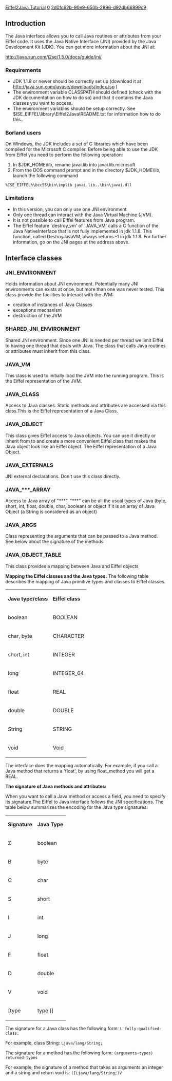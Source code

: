 [[Property:title|Eiffel2Java Tutorial]]
[[Property:weight|0]]
[[Property:uuid|2d0fc62b-90e9-650b-2896-d92db66899c9]]
==Introduction==

The Java interface allows you to call Java routines or attributes from your Eiffel code. It uses the Java Native Interface (JNI) provided by the Java Development Kit (JDK). You can get more information about the JNI at: 

[http://java.sun.com/j2se/1.5.0/docs/guide/jni/ http://java.sun.com/j2se/1.5.0/docs/guide/jni/]  

===Requirements===
* JDK 1.1.8 or newer should be correctly set up (download it at [http://java.sun.com/javase/downloads/index.jsp http://java.sun.com/javase/downloads/index.jsp] ) 
* The environment variable CLASSPATH should defined (check with the JDK documentation on how to do so) and that it contains the Java classes you want to access.
* The environment variables should be setup correctly. See $ISE_EIFFEL\library\Eiffel2Java\README.txt for information how to do this..

===Borland users===

On Windows, the JDK includes a set of C libraries which have been compiled for the Microsoft C compiler. Before being able to use the JDK from Eiffel you need to perform the following operation:
# In $JDK_HOME\lib, rename javai.lib into javai.lib.microsoft
# From the DOS command prompt and in the directory $JDK_HOME\lib, launch the following command <br/>
<code>%ISE_EIFFEL%\bcc55\bin\implib javai.lib..\bin\javai.dll</code>


===Limitations===
* In this version, you can only use one JNI environment.
* Only one thread can interact with the Java Virtual Machine (JVM).
* It is not possible to call Eiffel features from Java program.
* The Eiffel feature `destroy_vm' of `JAVA_VM' calls a C function of the Java NativeInterface that is not fully implemented in jdk 1.1.8. This function, called DestroyJavaVM, always returns -1 in jdk 1.1.8. For further information, go on the JNI pages at the address above.

==Interface classes==

===JNI_ENVIRONMENT===

Holds information about JNI environment. Potentially many JNI environments can exists at once, but more than one was never tested. This class provide the facilities to interact with the JVM:
* creation of instances of Java Classes
* exceptions mechanism
* destruction of the JVM

===SHARED_JNI_ENVIRONMENT===

Shared JNI environment. Since one JNI is needed per thread we limit Eiffel to having one thread that deals with Java. The class that calls Java routines or attributes must inherit from this class. 

===JAVA_VM===

This class is used to initially load the JVM into the running program. This is the Eiffel representation of the JVM. 

===JAVA_CLASS===

Access to Java classes. Static methods and attributes are accessed via this class.This is the Eiffel representation of a Java Class. 

===JAVA_OBJECT===

This class gives Eiffel access to Java objects. You can use it directly or inherit from to and create a more convenient Eiffel class that makes the Java object look like an Eiffel object. The Eiffel representation of a Java Object. 

{{warning|to access the static fields or routines of a Java Class, you have to use the features of a JAVA_CLASS instance!! }}

===JAVA_EXTERNALS===

JNI external declarations. Don't use this class directly. 

===JAVA_***_ARRAY===

Access to Java array of "***". "***" can be all the usual types of Java (byte, short, int, float, double, char, boolean) or object if it is an array of Java Object (a String is considered as an object) 

===JAVA_ARGS===

Class representing the arguments that can be passed to a Java method. See below about the signature of the methods 

===JAVA_OBJECT_TABLE===

This class provides a mapping between Java and Eiffel objects 

'''Mapping the Eiffel classes and the Java types:''' 
The following table describes the mapping of Java primitive types and classes to Eiffel classes. 
{| 
|- 
|  '''Java type/class''' 
|  '''Eiffel class''' 
|- 
| boolean
| BOOLEAN
|- 
| char, byte
| CHARACTER
|- 
| short, int
| INTEGER
|- 
| long
| INTEGER_64
|- 
| float
| REAL
|- 
| double
| DOUBLE
|- 
| String
| STRING
|- 
| void
| Void
|}

The interface does the mapping automatically. For example, if you call a Java method that returns a 'float', by using float_method you will get a REAL. 

'''The signature of Java methods and attributes:''' 

When you want to call a Java method or access a field, you need to specify its signature.The Eiffel to Java interface follows the JNI specifications. The table below summarizes the encoding for the Java type signatures: 
{| 
|- 
|  '''Signature''' 
|  '''Java Type''' 
|- 
| Z
| boolean
|- 
| B
| byte
|- 
| C
| char
|- 
| S
| short
|- 
| I
| int
|- 
| J
| long
|- 
| F
| float
|- 
| D
| double
|- 
| V
| void
|- 
| [type
| type []
|}

The signature for a Java class has the following form: 
<code>L fully-qualified-class;</code>

For example, class String: 
<code>Ljava/lang/String;</code>


The signature for a method has the following form: 
<code>(arguments-types) returned-types</code>

For example, the signature of a method that takes as arguments an integer and a string and return void is: 
<code>(ILjava/lang/String;)V</code>







